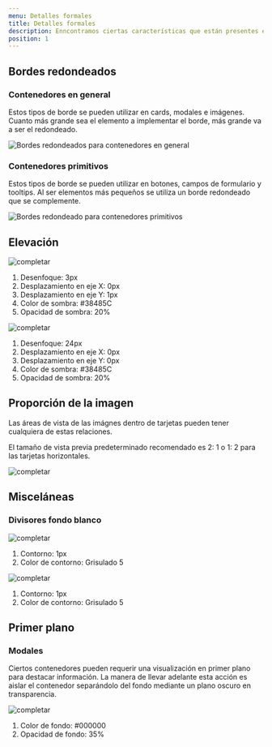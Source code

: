 ```yaml
---
menu: Detalles formales
title: Detalles formales
description: Enncontramos ciertas características que están presentes en las piezas que componen Obelisco, esto ayuda a percibirlo como sistema.
position: 1
---
```


## Bordes redondeados

<Row><Col items={2}>

### Contenedores en general

Estos tipos de borde se pueden utilizar en cards, modales e imágenes. Cuanto más grande sea el elemento a implementar el borde, más grande va a ser el redondeado.

</Col><Col items={2}>

![Bordes redondeados para contenedores en general](/guía-de-estilos/detalles-formales/borde-redondeado-1.svg)

</Col></Row>

<Row><Col items={2}>

### Contenedores primitivos

Estos tipos de borde se pueden utilizar en botones, campos de formulario y tooltips. Al ser elementos más pequeños se utiliza un borde redondeado que se complemente.

</Col><Col items={2}>

![Bordes redondeado para contenedores primitivos](/guía-de-estilos/detalles-formales/borde-redondeado-2.svg)

</Col></Row>

## Elevación

<Row><Col items={2}>

![completar](/guía-de-estilos/detalles-formales/contenedor-1.svg)

1. Desenfoque: 3px
2. Desplazamiento en eje X: 0px
3. Desplazamiento en eje Y: 1px
4. Color de sombra: #38485C
5. Opacidad de sombra: 20%

</Col><Col items={2}>

![completar](/guía-de-estilos/detalles-formales/contenedor-2.svg)

1. Desenfoque: 24px
2. Desplazamiento en eje X: 0px
3. Desplazamiento en eje Y: 0px
4. Color de sombra: #38485C
5. Opacidad de sombra: 20%

</Col></Row>

## Proporción de la imagen

Las áreas de vista de las imágnes dentro de tarjetas pueden tener cualquiera de estas relaciones.

El tamaño de vista previa predeterminado recomendado es 2: 1 o 1: 2 para las tarjetas horizontales.

![completar](/guía-de-estilos/detalles-formales/imágenes.svg)

## Misceláneas

### Divisores fondo blanco

<Row><Col items={2}>

![completar](/guía-de-estilos/detalles-formales/misceláneas-1.svg)

1. Contorno: 1px
2. Color de contorno: Grisulado 5

</Col><Col items={2}>

![completar](/guía-de-estilos/detalles-formales/misceláneas-2.svg)

1. Contorno: 1px
2. Color de contorno: Grisulado 5

</Col></Row>

## Primer plano

### Modales

Ciertos contenedores pueden requerir una visualización en primer plano para destacar información. La manera de llevar adelante esta acción es aislar el contenedor separándolo del fondo mediante un plano oscuro en transparencia.

![completar](/guía-de-estilos/detalles-formales/modales.svg)

1. Color de fondo: #000000
2. Opacidad de fondo: 35%
